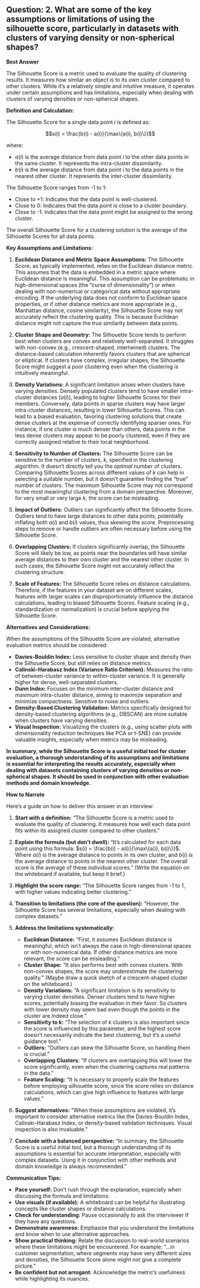 ## Question: 2. What are some of the key assumptions or limitations of using the silhouette score, particularly in datasets with clusters of varying density or non-spherical shapes?

**Best Answer**

The Silhouette Score is a metric used to evaluate the quality of clustering results. It measures how similar an object is to its own cluster compared to other clusters. While it's a relatively simple and intuitive measure, it operates under certain assumptions and has limitations, especially when dealing with clusters of varying densities or non-spherical shapes.

**Definition and Calculation:**

The Silhouette Score for a single data point $i$ is defined as:

$$s(i) = \frac{b(i) - a(i)}{\max\{a(i), b(i)\}}$$

where:

*   $a(i)$ is the average distance from data point $i$ to the other data points in the same cluster. It represents the intra-cluster dissimilarity.
*   $b(i)$ is the average distance from data point $i$ to the data points in the nearest other cluster. It represents the inter-cluster dissimilarity.

The Silhouette Score ranges from -1 to 1:

*   Close to +1: Indicates that the data point is well-clustered.
*   Close to 0: Indicates that the data point is close to a cluster boundary.
*   Close to -1: Indicates that the data point might be assigned to the wrong cluster.

The overall Silhouette Score for a clustering solution is the average of the Silhouette Scores for all data points.

**Key Assumptions and Limitations:**

1.  **Euclidean Distance and Metric Space Assumptions:** The Silhouette Score, as typically implemented, relies on the Euclidean distance metric. This assumes that the data is embedded in a metric space where Euclidean distance is meaningful. This assumption can be problematic in high-dimensional spaces (the "curse of dimensionality") or when dealing with non-numerical or categorical data without appropriate encoding. If the underlying data does not conform to Euclidean space properties, or if other distance metrics are more appropriate (e.g., Manhattan distance, cosine similarity), the Silhouette Score may not accurately reflect the clustering quality. This is because Euclidean distance might not capture the true similarity between data points.

2.  **Cluster Shape and Geometry:**  The Silhouette Score tends to perform best when clusters are convex and relatively well-separated. It struggles with non-convex (e.g., crescent-shaped, intertwined) clusters. The distance-based calculation inherently favors clusters that are spherical or elliptical. If clusters have complex, irregular shapes, the Silhouette Score might suggest a poor clustering even when the clustering is intuitively meaningful.

3.  **Density Variations:** A significant limitation arises when clusters have varying densities. Densely populated clusters tend to have smaller intra-cluster distances ($a(i)$), leading to higher Silhouette Scores for their members. Conversely, data points in sparse clusters may have larger intra-cluster distances, resulting in lower Silhouette Scores. This can lead to a biased evaluation, favoring clustering solutions that create dense clusters at the expense of correctly identifying sparser ones. For instance, if one cluster is much denser than others, data points in the less dense clusters may appear to be poorly clustered, even if they are correctly assigned relative to their local neighborhood.

4.  **Sensitivity to Number of Clusters:** The Silhouette Score can be sensitive to the number of clusters, $k$, specified in the clustering algorithm.  It doesn't directly tell you the *optimal* number of clusters. Comparing Silhouette Scores across different values of $k$ can help in selecting a suitable number, but it doesn't guarantee finding the "true" number of clusters.  The maximum Silhouette Score may not correspond to the most meaningful clustering from a domain perspective.  Moreover, for very small or very large $k$, the score can be misleading.

5.  **Impact of Outliers:** Outliers can significantly affect the Silhouette Score. Outliers tend to have large distances to other data points, potentially inflating both $a(i)$ and $b(i)$ values, thus skewing the score. Preprocessing steps to remove or handle outliers are often necessary before using the Silhouette Score.

6.  **Overlapping Clusters:** If clusters significantly overlap, the Silhouette Score will likely be low, as points near the boundaries will have similar average distances to their own cluster and the nearest other cluster.  In such cases, the Silhouette Score might not accurately reflect the clustering structure.

7.  **Scale of Features:**  The Silhouette Score relies on distance calculations.  Therefore, if the features in your dataset are on different scales, features with larger scales can disproportionately influence the distance calculations, leading to biased Silhouette Scores. Feature scaling (e.g., standardization or normalization) is crucial before applying the Silhouette Score.

**Alternatives and Considerations:**

When the assumptions of the Silhouette Score are violated, alternative evaluation metrics should be considered:

*   **Davies-Bouldin Index:** Less sensitive to cluster shape and density than the Silhouette Score, but still relies on distance metrics.
*   **Calinski-Harabasz Index (Variance Ratio Criterion):**  Measures the ratio of between-cluster variance to within-cluster variance.  It is generally higher for dense, well-separated clusters.
*   **Dunn Index:**  Focuses on the minimum inter-cluster distance and maximum intra-cluster distance, aiming to maximize separation and minimize compactness.  Sensitive to noise and outliers.
*   **Density-Based Clustering Validation:**  Metrics specifically designed for density-based clustering algorithms (e.g., DBSCAN) are more suitable when clusters have varying densities.
*   **Visual Inspection:**  Visualizing the clusters (e.g., using scatter plots with dimensionality reduction techniques like PCA or t-SNE) can provide valuable insights, especially when metrics may be misleading.

**In summary, while the Silhouette Score is a useful initial tool for cluster evaluation, a thorough understanding of its assumptions and limitations is essential for interpreting the results accurately, especially when dealing with datasets containing clusters of varying densities or non-spherical shapes. It should be used in conjunction with other evaluation methods and domain knowledge.**

**How to Narrate**

Here's a guide on how to deliver this answer in an interview:

1.  **Start with a definition:** "The Silhouette Score is a metric used to evaluate the quality of clustering. It measures how well each data point fits within its assigned cluster compared to other clusters."

2.  **Explain the formula (but don't dwell):** "It's calculated for each data point using this formula:  $s(i) = \frac{b(i) - a(i)}{\max\{a(i), b(i)\}}$. Where $a(i)$ is the average distance to points in its own cluster, and $b(i)$ is the average distance to points in the nearest other cluster. The overall score is the average of these individual scores." (Write the equation on the whiteboard if available, but keep it brief.)

3.  **Highlight the score range:** "The Silhouette Score ranges from -1 to 1, with higher values indicating better clustering."

4.  **Transition to limitations (the core of the question):**  "However, the Silhouette Score has several limitations, especially when dealing with complex datasets."

5.  **Address the limitations systematically:**
    *   **Euclidean Distance:** "First, it assumes Euclidean distance is meaningful, which isn't always the case in high-dimensional spaces or with non-numerical data. If other distance metrics are more relevant, the score can be misleading."
    *   **Cluster Shape:** "It also performs best with convex clusters. With non-convex shapes, the score may underestimate the clustering quality." (Maybe draw a quick sketch of a crescent-shaped cluster on the whiteboard.)
    *   **Density Variations:** "A significant limitation is its sensitivity to varying cluster densities. Denser clusters tend to have higher scores, potentially biasing the evaluation in their favor. So clusters with lower density may seem bad even though the points in the cluster are indeed close."
    *   **Sensitivity to *k*:** "The selection of *k* clusters is also important since the score is influenced by this parameter, and the highest score doesn't necessarily indicate the best clustering, but it's a useful guidance tool."
    *   **Outliers:** "Outliers can skew the Silhouette Score, so handling them is crucial."
    *   **Overlapping Clusters**: "If clusters are overlapping this will lower the score significantly, even when the clustering captures real patterns in the data."
    *   **Feature Scaling:** "It is necessary to properly scale the features before employing silhouette score, since the score relies on distance calculations, which can give high influence to features with large values."

6.  **Suggest alternatives:** "When these assumptions are violated, it's important to consider alternative metrics like the Davies-Bouldin Index, Calinski-Harabasz Index, or density-based validation techniques. Visual inspection is also invaluable."

7.  **Conclude with a balanced perspective:** "In summary, the Silhouette Score is a useful initial tool, but a thorough understanding of its assumptions is essential for accurate interpretation, especially with complex datasets. Using it in conjunction with other methods and domain knowledge is always recommended."

**Communication Tips:**

*   **Pace yourself:** Don't rush through the explanation, especially when discussing the formula and limitations.
*   **Use visuals (if available):** A whiteboard can be helpful for illustrating concepts like cluster shapes or distance calculations.
*   **Check for understanding:** Pause occasionally to ask the interviewer if they have any questions.
*   **Demonstrate awareness:** Emphasize that you understand the limitations and know when to use alternative approaches.
*   **Show practical thinking:** Relate the discussion to real-world scenarios where these limitations might be encountered. For example: "...in customer segmentation, where segments may have very different sizes and densities, the Silhouette Score alone might not give a complete picture."
*   **Be confident but not arrogant:** Acknowledge the metric's usefulness while highlighting its nuances.
